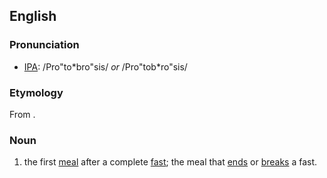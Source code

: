==English==

===Pronunciation===
*[[IPA]]: /Pro"to*bro"sis/ ''or'' /Pro"tob*ro"sis/

===Etymology===
From {{prefix|proto|}} {{etyl|grc}} {{term|βρῶσις||eating|lang=grc}}.

===Noun===
{{en-noun|protobroses}}

# the first [[meal]] after a complete [[fast]]; the meal that [[end]]s or [[break]]s a fast.